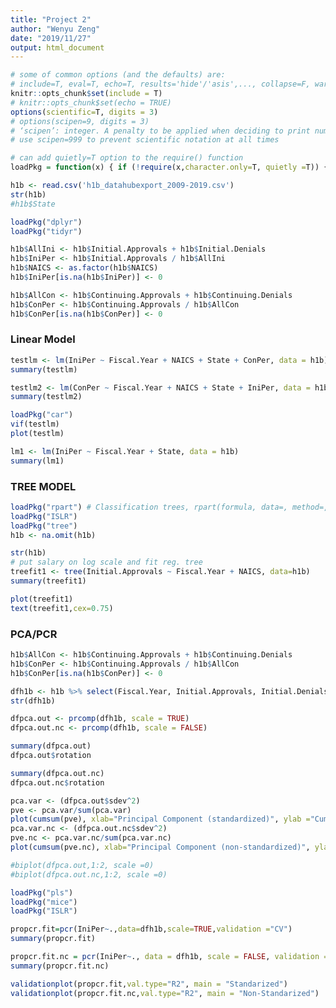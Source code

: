 ```yaml
---
title: "Project 2"
author: "Wenyu Zeng"
date: "2019/11/27"
output: html_document
---
```


```r
# some of common options (and the defaults) are: 
# include=T, eval=T, echo=T, results='hide'/'asis',..., collapse=F, warning=T, message=T, error=T, cache=T, fig.width=6, fig.height=4, fig.dim=c(6,4) #inches, fig.align='left'/'center','right', 
knitr::opts_chunk$set(include = T)
# knitr::opts_chunk$set(echo = TRUE)
options(scientific=T, digits = 3) 
# options(scipen=9, digits = 3) 
# ‘scipen’: integer. A penalty to be applied when deciding to print numeric values in fixed or exponential notation.  Positive values bias towards fixed and negative towards scientific notation: fixed notation will be preferred unless it is more than ‘scipen’ digits wider.
# use scipen=999 to prevent scientific notation at all times
```

```r
# can add quietly=T option to the require() function
loadPkg = function(x) { if (!require(x,character.only=T, quietly =T)) { install.packages(x,dep=T,repos="http://cran.us.r-project.org"); if(!require(x,character.only=T)) stop("Package not found") } }
```


```r
h1b <- read.csv('h1b_datahubexport_2009-2019.csv')
str(h1b)
#h1b$State
```

```r
loadPkg("dplyr")
loadPkg("tidyr")
```
    
```r
h1b$AllIni <- h1b$Initial.Approvals + h1b$Initial.Denials
h1b$IniPer <- h1b$Initial.Approvals / h1b$AllIni
h1b$NAICS <- as.factor(h1b$NAICS)
h1b$IniPer[is.na(h1b$IniPer)] <- 0

h1b$AllCon <- h1b$Continuing.Approvals + h1b$Continuing.Denials
h1b$ConPer <- h1b$Continuing.Approvals / h1b$AllCon
h1b$ConPer[is.na(h1b$ConPer)] <- 0
```

### Linear Model
```r
testlm <- lm(IniPer ~ Fiscal.Year + NAICS + State + ConPer, data = h1b)
summary(testlm)
```

```r
testlm2 <- lm(ConPer ~ Fiscal.Year + NAICS + State + IniPer, data = h1b)
summary(testlm2)
```

```r
loadPkg("car")
vif(testlm)
plot(testlm)
```

```r
lm1 <- lm(IniPer ~ Fiscal.Year + State, data = h1b)
summary(lm1)
```

### TREE MODEL
```r
loadPkg("rpart") # Classification trees, rpart(formula, data=, method=,control=) 
loadPkg("ISLR")
loadPkg("tree") 
h1b <- na.omit(h1b) 
```
```r
str(h1b)
# put salary on log scale and fit reg. tree
treefit1 <- tree(Initial.Approvals ~ Fiscal.Year + NAICS, data=h1b)
summary(treefit1)
```

```r
plot(treefit1) 
text(treefit1,cex=0.75)
```

### PCA/PCR
```r
h1b$AllCon <- h1b$Continuing.Approvals + h1b$Continuing.Denials
h1b$ConPer <- h1b$Continuing.Approvals / h1b$AllCon
h1b$ConPer[is.na(h1b$ConPer)] <- 0

dfh1b <- h1b %>% select(Fiscal.Year, Initial.Approvals, Initial.Denials, Continuing.Approvals, Continuing.Denials, AllIni, IniPer, AllCon, ConPer)
str(dfh1b)
```

```r
dfpca.out <- prcomp(dfh1b, scale = TRUE)
dfpca.out.nc <- prcomp(dfh1b, scale = FALSE)

summary(dfpca.out)
dfpca.out$rotation
```

```r
summary(dfpca.out.nc)
dfpca.out.nc$rotation
```

```r
pca.var <- (dfpca.out$sdev^2)
pve <- pca.var/sum(pca.var)
plot(cumsum(pve), xlab="Principal Component (standardized)", ylab ="Cumulative Proportion of Variance Explained",ylim=c(0,1),type="b", main = "Standardized")
pca.var.nc <- (dfpca.out.nc$sdev^2)
pve.nc <- pca.var.nc/sum(pca.var.nc)
plot(cumsum(pve.nc), xlab="Principal Component (non-standardized)", ylab ="Cumulative Proportion of Variance Explained",ylim=c(0,1),type="b", main = "Non-standardized")
```

```r
#biplot(dfpca.out,1:2, scale =0)
#biplot(dfpca.out.nc,1:2, scale =0)
```

```r
loadPkg("pls")
loadPkg("mice")
loadPkg("ISLR")

propcr.fit=pcr(IniPer~.,data=dfh1b,scale=TRUE,validation ="CV")
summary(propcr.fit)

propcr.fit.nc = pcr(IniPer~., data = dfh1b, scale = FALSE, validation = "CV")
summary(propcr.fit.nc)
```

```r
validationplot(propcr.fit,val.type="R2", main = "Standarized")
validationplot(propcr.fit.nc,val.type="R2", main = "Non-Standarized")
```

